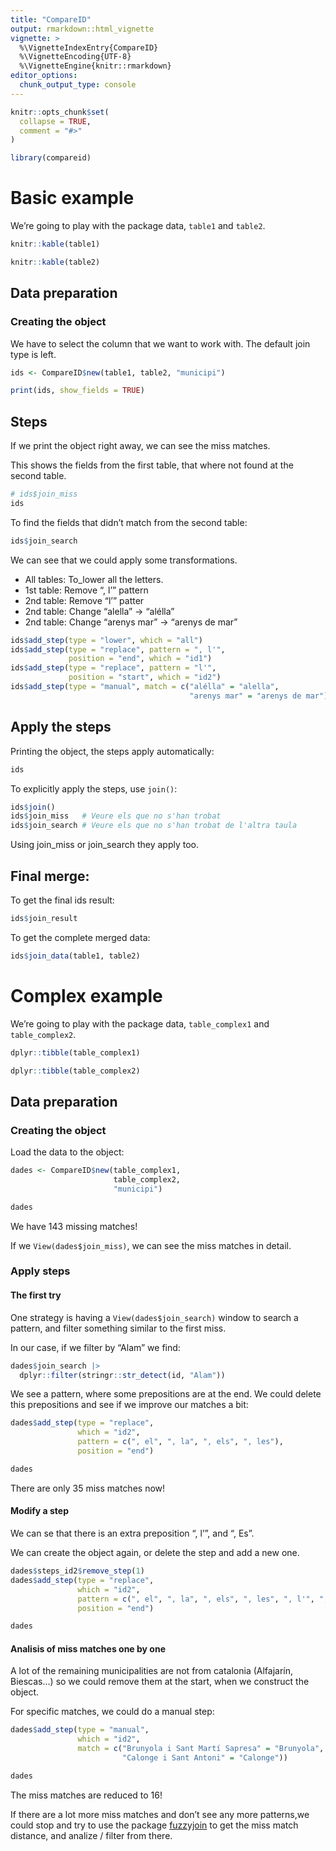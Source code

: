 ```yaml
---
title: "CompareID"
output: rmarkdown::html_vignette
vignette: >
  %\VignetteIndexEntry{CompareID}
  %\VignetteEncoding{UTF-8}
  %\VignetteEngine{knitr::rmarkdown}
editor_options: 
  chunk_output_type: console
---
```


```r
knitr::opts_chunk$set(
  collapse = TRUE,
  comment = "#>"
)
```

```r
library(compareid)
```



# Basic example

We're going to play with the package data, `table1` and `table2`.

```r
knitr::kable(table1)
```

```r
knitr::kable(table2)
```


## Data preparation

### Creating the object

We have to select the column that we want to work with. 
The default join type is left.

```r
ids <- CompareID$new(table1, table2, "municipi")

print(ids, show_fields = TRUE)
```

## Steps

If we print the object right away, we can see the miss matches.

This shows the fields from the first table, that where not found at the second table.

```r
# ids$join_miss
ids
```

To find the fields that didn't match from the second table:

```r
ids$join_search
```

We can see that we could apply some transformations.

- All tables: To_lower all the letters.
- 1st table: Remove ", l'" pattern
- 2nd table: Remove "l' " patter
- 2nd table: Change "alella" -> "alélla"
- 2nd table: Change "arenys mar" -> "arenys de mar"

```r
ids$add_step(type = "lower", which = "all")
ids$add_step(type = "replace", pattern = ", l'",
             position = "end", which = "id1")
ids$add_step(type = "replace", pattern = "l'",
             position = "start", which = "id2")
ids$add_step(type = "manual", match = c("alélla" = "alella",
                                        "arenys mar" = "arenys de mar"), which = "id1")
```

## Apply the steps

Printing the object, the steps apply automatically:

```r
ids
```

To explicitly apply the steps, use `join()`:

```r
ids$join()
ids$join_miss   # Veure els que no s'han trobat
ids$join_search # Veure els que no s'han trobat de l'altra taula
```

Using join_miss or join_search they apply too.

## Final merge:

To get the final ids result:

```r
ids$join_result
```

To get the complete merged data:

```r
ids$join_data(table1, table2)
```



# Complex example


We're going to play with the package data, `table_complex1` and `table_complex2`.

```r
dplyr::tibble(table_complex1)
```

```r
dplyr::tibble(table_complex2)
```


## Data preparation

### Creating the object

Load the data to the object:

```r
dades <- CompareID$new(table_complex1,
                       table_complex2,
                       "municipi")
```

```r
dades
```

We have 143 missing matches!

If we `View(dades$join_miss)`, we can see the miss matches in detail.

### Apply steps

#### The first try

One strategy is having a `View(dades$join_search)` window to search a pattern, and 
filter something similar to the first miss.

In our case, if we filter by "Alam" we find:

```r
dades$join_search |> 
  dplyr::filter(stringr::str_detect(id, "Alam"))
```

We see a pattern, where some prepositions are at the end. We could delete
this prepositions and see if we improve our matches a bit:

```r
dades$add_step(type = "replace",
               which = "id2",
               pattern = c(", el", ", la", ", els", ", les"),
               position = "end")

dades
```

There are only 35 miss matches now!


#### Modify a step

We can se that there is an extra preposition ", l'", and ", Es".

We can create the object again, or delete the step and add a new one.

```r
dades$steps_id2$remove_step(1)
dades$add_step(type = "replace",
               which = "id2",
               pattern = c(", el", ", la", ", els", ", les", ", l'", ", Es"),
               position = "end")

dades
```


#### Analisis of miss matches one by one

A lot of the remaining municipalities are not from catalonia (Alfajarín, Biescas...) so we could remove them at the start, when we construct the object.

For specific matches, we could do a manual step:

```r
dades$add_step(type = "manual",
               which = "id2",
               match = c("Brunyola i Sant Martí Sapresa" = "Brunyola",
                         "Calonge i Sant Antoni" = "Calonge"))

dades
```

The miss matches are reduced to 16!

If there are a lot more miss matches and don't see any more patterns,we could stop and try to use the package [fuzzyjoin](https://cran.r-project.org/web/packages/fuzzyjoin/readme/README.html) to get the miss match distance, and analize / filter from there.
